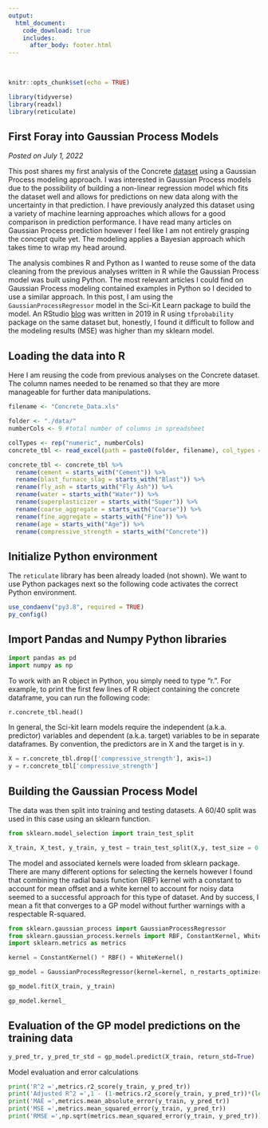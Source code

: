 ```yaml
---
output: 
  html_document:
    code_download: true
    includes:
      after_body: footer.html
---
```

<br>
```r
knitr::opts_chunk$set(echo = TRUE)
```

```r
library(tidyverse)
library(readxl)
library(reticulate)
```

## **First Foray into Gaussian Process Models**
*Posted on July 1, 2022*

This post shares my first analysis of the Concrete [dataset](http://archive.ics.uci.edu/ml/datasets/Concrete+Compressive+Strength) using a Gaussian Process modeling approach.  I was interested in Gaussian Process models due to the possibility of building a non-linear regression model which fits the dataset well and allows for predictions on new data along with the uncertainty in that prediction.  I have previously analyzed this dataset using a variety of machine learning approaches which allows for a good comparison in prediction performance.  I have read many articles on Gaussian Process prediction however I feel like I am not entirely grasping the concept quite yet.  The modeling applies a Bayesian approach which takes time to wrap my head around.

The analysis combines R and Python as I wanted to reuse some of the data cleaning from the previous analyses written in R while the Gaussian Process model was built using Python.  The most relevant articles I could find on Gaussian Process modeling contained examples in Python so I decided to use a similar approach.  In this post, I am using the ```GaussianProcessRegressor``` model in the Sci-Kit Learn package to build the model.  An RStudio [blog](https://blogs.rstudio.com/ai/posts/2019-12-10-variational-gaussian-process/) was written in 2019 in R using ```tfprobability``` package on the same dataset but, honestly, I found it difficult to follow and the modeling results (MSE) was higher than my sklearn model.

## Loading the data into R

Here I am reusing the code from previous analyses on the Concrete dataset.  The column names needed to be renamed so that they are more manageable for further data manipulations.

```r
filename <- "Concrete_Data.xls"

folder <- "./data/"
numberCols <- 9 #total number of columns in spreadsheet

colTypes <- rep("numeric", numberCols)
concrete_tbl <- read_excel(path = paste0(folder, filename), col_types = colTypes)

concrete_tbl <- concrete_tbl %>%
  rename(cement = starts_with("Cement")) %>%
  rename(blast_furnace_slag = starts_with("Blast")) %>%
  rename(fly_ash = starts_with("Fly Ash")) %>%
  rename(water = starts_with("Water")) %>%
  rename(superplasticizer = starts_with("Super")) %>%
  rename(coarse_aggregate = starts_with("Coarse")) %>%
  rename(fine_aggregate = starts_with("Fine")) %>%
  rename(age = starts_with("Age")) %>%
  rename(compressive_strength = starts_with("Concrete"))
```

## Initialize Python environment

The ```reticulate``` library has been already loaded (not shown).  We want to use Python packages next so the following code activates the correct Python environment.
```r
use_condaenv("py3.8", required = TRUE)
py_config()
```
## Import Pandas and Numpy Python libraries
```python
import pandas as pd
import numpy as np
```

To work with an R object in Python, you simply need to type "r.<R object name>".  For example, to print the first few lines of R object containing the concrete dataframe, you can run the following code:

```python
r.concrete_tbl.head()
```

In general, the Sci-kit learn models require the independent (a.k.a. predictor) variables and dependent (a.k.a. target) variables to be in separate dataframes.  By convention, the predictors are in X and the target is in y.

```python
X = r.concrete_tbl.drop(['compressive_strength'], axis=1)
y = r.concrete_tbl['compressive_strength']
```

## Building the Gaussian Process Model

The data was then split into training and testing datasets.  A 60/40 split was used in this case using an sklearn function.
```python
from sklearn.model_selection import train_test_split

X_train, X_test, y_train, y_test = train_test_split(X,y, test_size = 0.4, random_state = 10)
```

The model and associated kernels were loaded from sklearn package.  There are many different options for selecting the kernels however I found that combining the radial basis function (RBF) kernel with a constant to account for mean offset and a white kernel to account for noisy data seemed to a successful approach for this type of dataset.  And by success, I mean a fit that converges to a GP model without further warnings with a respectable R-squared.

```python
from sklearn.gaussian_process import GaussianProcessRegressor
from sklearn.gaussian_process.kernels import RBF, ConstantKernel, WhiteKernel
import sklearn.metrics as metrics
```

```python
kernel = ConstantKernel() * RBF() + WhiteKernel()

gp_model = GaussianProcessRegressor(kernel=kernel, n_restarts_optimizer = 5)

gp_model.fit(X_train, y_train)

gp_model.kernel_
```
## Evaluation of the GP model predictions on the training data
```python
y_pred_tr, y_pred_tr_std = gp_model.predict(X_train, return_std=True)
```

Model evaluation and error calculations
```python
print('R^2 =',metrics.r2_score(y_train, y_pred_tr))
print('Adjusted R^2 =',1 - (1-metrics.r2_score(y_train, y_pred_tr))*(len(y_train)-1)/(len(y_train)-X_train.shape[1]-1))
print('MAE =',metrics.mean_absolute_error(y_train, y_pred_tr))
print('MSE =',metrics.mean_squared_error(y_train, y_pred_tr))
print('RMSE =',np.sqrt(metrics.mean_squared_error(y_train, y_pred_tr)))
```

